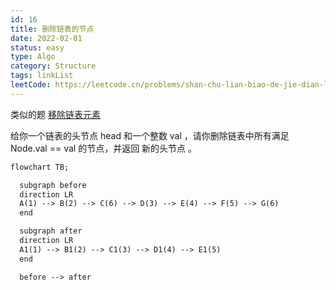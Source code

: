 ```yaml
---
id: 16
title: 删除链表的节点
date: 2022-02-01
status: easy
type: Algo
category: Structure
tags: linkList
leetCode: https://leetcode.cn/problems/shan-chu-lian-biao-de-jie-dian-lcof/
---
```



类似的题 [移除链表元素](https://leetcode.cn/problems/remove-linked-list-elements/description/)

<Note>

给你一个链表的头节点 head 和一个整数 val ，请你删除链表中所有满足 Node.val == val 的节点，并返回 新的头节点 。

```md
flowchart TB;

  subgraph before
  direction LR
  A(1) --> B(2) --> C(6) --> D(3) --> E(4) --> F(5) --> G(6)
  end

  subgraph after
  direction LR
  A1(1) --> B1(2) --> C1(3) --> D1(4) --> E1(5)
  end

  before --> after

```
</Note>


